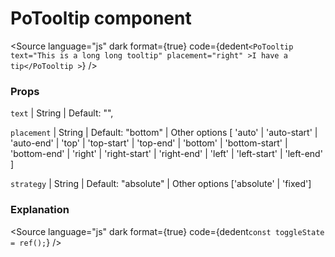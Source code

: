 # PoTooltip component




<Story of={PoTooltipStories.Tooltip} />

<Source
	language="js"
	dark
	format={true}
	code={dedent`
    <PoTooltip text="This is a long long tooltip" placement="right"
			>I have a tip</PoTooltip
		>
  `}
/>

### Props

`text` | String | Default: "",

`placement` | String | Default: "bottom" | Other options [ 'auto' | 'auto-start' | 'auto-end' | 'top' | 'top-start' | 'top-end' | 'bottom' | 'bottom-start' | 'bottom-end' | 'right' | 'right-start' | 'right-end' | 'left' | 'left-start' | 'left-end' ]

`strategy` | String | Default: "absolute" | Other options ['absolute' | 'fixed']

### Explanation

<ArgTypes of={PoTooltipStories} />

<Source
	language="js"
	dark
	format={true}
	code={dedent`
    const toggleState = ref();
  `}
/>
